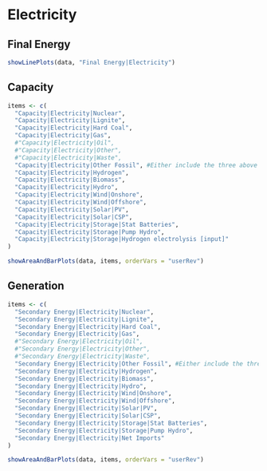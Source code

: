 # Electricity

## Final Energy
```r
showLinePlots(data, "Final Energy|Electricity")
```



## Capacity

```r
items <- c(
  "Capacity|Electricity|Nuclear",
  "Capacity|Electricity|Lignite",
  "Capacity|Electricity|Hard Coal",
  "Capacity|Electricity|Gas",
  #"Capacity|Electricity|Oil",
  #"Capacity|Electricity|Other",
  #"Capacity|Electricity|Waste",
  "Capacity|Electricity|Other Fossil", #Either include the three above or this
  "Capacity|Electricity|Hydrogen",
  "Capacity|Electricity|Biomass",
  "Capacity|Electricity|Hydro",
  "Capacity|Electricity|Wind|Onshore",
  "Capacity|Electricity|Wind|Offshore",
  "Capacity|Electricity|Solar|PV",
  "Capacity|Electricity|Solar|CSP",
  "Capacity|Electricity|Storage|Stat Batteries",
  "Capacity|Electricity|Storage|Pump Hydro",
  "Capacity|Electricity|Storage|Hydrogen electrolysis [input]"
)

showAreaAndBarPlots(data, items, orderVars = "userRev")
```


## Generation
```r
items <- c(
  "Secondary Energy|Electricity|Nuclear",
  "Secondary Energy|Electricity|Lignite",
  "Secondary Energy|Electricity|Hard Coal",
  "Secondary Energy|Electricity|Gas",
  #"Secondary Energy|Electricity|Oil",
  #"Secondary Energy|Electricity|Other",
  #"Secondary Energy|Electricity|Waste",
  "Secondary Energy|Electricity|Other Fossil", #Either include the three above or this
  "Secondary Energy|Electricity|Hydrogen",
  "Secondary Energy|Electricity|Biomass",
  "Secondary Energy|Electricity|Hydro",
  "Secondary Energy|Electricity|Wind|Onshore",
  "Secondary Energy|Electricity|Wind|Offshore",
  "Secondary Energy|Electricity|Solar|PV",
  "Secondary Energy|Electricity|Solar|CSP",
  "Secondary Energy|Electricity|Storage|Stat Batteries",
  "Secondary Energy|Electricity|Storage|Pump Hydro",
  "Secondary Energy|Electricity|Net Imports"
)

showAreaAndBarPlots(data, items, orderVars = "userRev")
```


